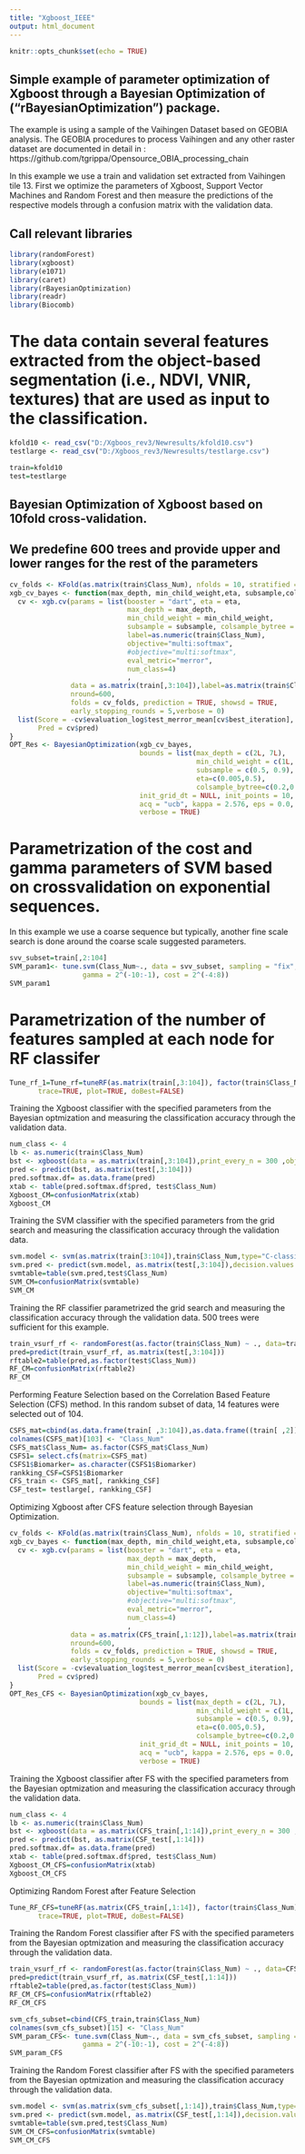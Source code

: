 ```yaml
---
title: "Xgboost_IEEE"
output: html_document
---
```


```r
knitr::opts_chunk$set(echo = TRUE)
```

## Simple example of parameter optimization of Xgboost through a Bayesian Optimization of ("rBayesianOptimization") package. 
The example is using a sample of the Vaihingen Dataset based on GEOBIA analysis. The GEOBIA procedures to process Vaihingen and any other raster dataset are documented in detail in : https://github.com/tgrippa/Opensource_OBIA_processing_chain

In this example we use a train and validation set extracted from Vaihingen tile 13. First we optimize the parameters of Xgboost, Support Vector Machines and Random Forest and then measure the predictions of the respective models through a confusion matrix with the validation data.


## Call relevant libraries
```r

library(randomForest)
library(xgboost)
library(e1071)
library(caret)
library(rBayesianOptimization)
library(readr)
library(Biocomb)
```

# The data contain several features extracted from the object-based segmentation (i.e., NDVI, VNIR, textures) that are used as input to the classification.
```r
kfold10 <- read_csv("D:/Xgboos_rev3/Newresults/kfold10.csv")
testlarge <- read_csv("D:/Xgboos_rev3/Newresults/testlarge.csv")

train=kfold10
test=testlarge
```

## Bayesian Optimization of Xgboost  based on 10fold cross-validation. 
## We predefine 600 trees and provide upper and lower ranges for the rest of the parameters

```r
cv_folds <- KFold(as.matrix(train$Class_Num), nfolds = 10, stratified = TRUE, seed = 0)
xgb_cv_bayes <- function(max_depth, min_child_weight,eta, subsample,colsample_bytree) { 
  cv <- xgb.cv(params = list(booster = "dart", eta = eta, 
                             max_depth = max_depth,
                             min_child_weight = min_child_weight,
                             subsample = subsample, colsample_bytree = colsample_bytree, 
                             label=as.numeric(train$Class_Num),
                             objective="multi:softmax",
                             #objective="multi:softmax",
                             eval_metric="merror",
                             num_class=4)
                             ,
               data = as.matrix(train[,3:104]),label=as.matrix(train$Class_Num),
               nround=600,
               folds = cv_folds, prediction = TRUE, showsd = TRUE,
               early_stopping_rounds = 5,verbose = 0)
  list(Score = -cv$evaluation_log$test_merror_mean[cv$best_iteration], 
       Pred = cv$pred)
}
OPT_Res <- BayesianOptimization(xgb_cv_bayes,
                                bounds = list(max_depth = c(2L, 7L),
                                              min_child_weight = c(1L, 7L),
                                              subsample = c(0.5, 0.9),
                                              eta=c(0.005,0.5),
                                              colsample_bytree=c(0.2,0.5)),
                                init_grid_dt = NULL, init_points = 10, n_iter = 70,
                                acq = "ucb", kappa = 2.576, eps = 0.0,
                                verbose = TRUE)

```


# Parametrization of the cost and gamma parameters of SVM based on crossvalidation on exponential sequences.
In this example we use a coarse sequence but typically, another fine scale search is done around the coarse scale suggested parameters.
```r
svv_subset=train[,2:104]
SVM_param1<- tune.svm(Class_Num~., data = svv_subset, sampling = "fix",kernel='radial', 
                  gamma = 2^(-10:-1), cost = 2^(-4:8))
SVM_param1
```

# Parametrization of the number of features sampled at each node for RF classifer
```r
Tune_rf_1=Tune_rf=tuneRF(as.matrix(train[,3:104]), factor(train$Class_Num), ntreeTry=1000, stepFactor=2, improve=0.05,
       trace=TRUE, plot=TRUE, doBest=FALSE)
```

Training the Xgboost classifier with the specified parameters from the Bayesian optmization and measuring the classification accuracy through the validation data.

```r
num_class <- 4
lb <- as.numeric(train$Class_Num) 
bst <- xgboost(data = as.matrix(train[,3:104]),print_every_n = 300 ,objective="multi:softmax",eval_metric="merror",nrounds=600,eta=OPT_Res$Best_Par[4],booster="dart",max_depth=OPT_Res$Best_Par[1],min_child_weight=OPT_Res$Best_Par[2],subsample=OPT_Res$Best_Par[3],colsample_bytree=OPT_Res$Best_Par[5],gamma=0.00, num_class = num_class,label=lb)
pred <- predict(bst, as.matrix(test[,3:104]))
pred.softmax.df= as.data.frame(pred)
xtab <- table(pred.softmax.df$pred, test$Class_Num)
Xgboost_CM=confusionMatrix(xtab)
Xgboost_CM
```
Training the SVM classifier with the specified parameters from the grid search and measuring the classification accuracy through the validation data.
```r
svm.model <- svm(as.matrix(train[3:104]),train$Class_Num,type="C-classification",gamma=SVM_param1$best.parameters[1],cost=SVM_param1$best.parameters[2])
svm.pred <- predict(svm.model, as.matrix(test[,3:104]),decision.values = TRUE)
svmtable=table(svm.pred,test$Class_Num)
SVM_CM=confusionMatrix(svmtable)
SVM_CM
```
Training the RF classifier parametrized the grid search and measuring the classification accuracy through the validation data. 500 trees were sufficient for this example.
```r
train_vsurf_rf <- randomForest(as.factor(train$Class_Num) ~ ., data=train[,3:104],ntree=500,mtry=20,importance=TRUE)
pred=predict(train_vsurf_rf, as.matrix(test[,3:104]))
rftable2=table(pred,as.factor(test$Class_Num))
RF_CM=confusionMatrix(rftable2)
RF_CM
```

Performing Feature Selection based on the Correlation Based Feature Selection (CFS) method. In this random subset of data, 14 features were selected out of 104.
```r
CSFS_mat=cbind(as.data.frame(train[ ,3:104]),as.data.frame((train[ ,2])))
colnames(CSFS_mat)[103] <- "Class_Num"
CSFS_mat$Class_Num= as.factor(CSFS_mat$Class_Num)
CSFS1= select.cfs(matrix=CSFS_mat)
CSFS1$Biomarker= as.character(CSFS1$Biomarker)
rankking_CSF=CSFS1$Biomarker
CFS_train <- CSFS_mat[, rankking_CSF]
CSF_test= testlarge[, rankking_CSF]
```



Optimizing Xgboost after CFS feature selection through Bayesian Optimization.
```r
cv_folds <- KFold(as.matrix(train$Class_Num), nfolds = 10, stratified = TRUE, seed = 0)
xgb_cv_bayes <- function(max_depth, min_child_weight,eta, subsample,colsample_bytree) { 
  cv <- xgb.cv(params = list(booster = "dart", eta = eta, 
                             max_depth = max_depth,
                             min_child_weight = min_child_weight,
                             subsample = subsample, colsample_bytree = colsample_bytree, 
                             label=as.numeric(train$Class_Num),
                             objective="multi:softmax",
                             #objective="multi:softmax",
                             eval_metric="merror",
                             num_class=4)
                             ,
               data = as.matrix(CFS_train[,1:12]),label=as.matrix(train$Class_Num),
               nround=600,
               folds = cv_folds, prediction = TRUE, showsd = TRUE,
               early_stopping_rounds = 5,verbose = 0)
  list(Score = -cv$evaluation_log$test_merror_mean[cv$best_iteration], 
       Pred = cv$pred)
}
OPT_Res_CFS <- BayesianOptimization(xgb_cv_bayes,
                                bounds = list(max_depth = c(2L, 7L),
                                              min_child_weight = c(1L, 7L),
                                              subsample = c(0.5, 0.9),
                                              eta=c(0.005,0.5),
                                              colsample_bytree=c(0.2,0.5)),
                                init_grid_dt = NULL, init_points = 10, n_iter = 70,
                                acq = "ucb", kappa = 2.576, eps = 0.0,
                                verbose = TRUE)
```



Training the Xgboost classifier after FS with the specified parameters from the Bayesian optmization and measuring the classification accuracy through the validation data.

```r
num_class <- 4
lb <- as.numeric(train$Class_Num) 
bst <- xgboost(data = as.matrix(CFS_train[,1:14]),print_every_n = 300 ,objective="multi:softmax",eval_metric="merror",nrounds=600,eta=OPT_Res_CFS$Best_Par[4],booster="dart",max_depth=OPT_Res_CFS$Best_Par[1],min_child_weight=OPT_Res_CFS$Best_Par[2],subsample=OPT_Res_CFS$Best_Par[3],colsample_bytree=OPT_Res_CFS$Best_Par[5],gamma=0.00, num_class = num_class,label=lb)
pred <- predict(bst, as.matrix(CSF_test[,1:14]))
pred.softmax.df= as.data.frame(pred)
xtab <- table(pred.softmax.df$pred, test$Class_Num)
Xgboost_CM_CFS=confusionMatrix(xtab)
Xgboost_CM_CFS
```

Optimizing Random Forest after Feature Selection
```r
Tune_RF_CFS=tuneRF(as.matrix(CFS_train[,1:14]), factor(train$Class_Num), ntreeTry=1000, stepFactor=2, improve=0.05,
       trace=TRUE, plot=TRUE, doBest=FALSE)
```



Training the Random Forest classifier after FS with the specified parameters from the Bayesian optmization and measuring the classification accuracy through the validation data.
```r
train_vsurf_rf <- randomForest(as.factor(train$Class_Num) ~ ., data=CFS_train[,1:14],ntree=500,mtry=6,importance=TRUE)
pred=predict(train_vsurf_rf, as.matrix(CSF_test[,1:14]))
rftable2=table(pred,as.factor(test$Class_Num))
RF_CM_CFS=confusionMatrix(rftable2)
RF_CM_CFS
```
```r
svm_cfs_subset=cbind(CFS_train,train$Class_Num)
colnames(svm_cfs_subset)[15] <- "Class_Num"
SVM_param_CFS<- tune.svm(Class_Num~., data = svm_cfs_subset, sampling = "fix",kernel='radial', 
                  gamma = 2^(-10:-1), cost = 2^(-4:8))
SVM_param_CFS
```

Training the Random Forest classifier after FS with the specified parameters from the Bayesian optmization and measuring the classification accuracy through the validation data.
```r
svm.model <- svm(as.matrix(svm_cfs_subset[,1:14]),train$Class_Num,type="C-classification",gamma=SVM_param_CFS$best.parameters[1],cost=SVM_param_CFS$best.parameters[2])
svm.pred <- predict(svm.model, as.matrix(CSF_test[,1:14]),decision.values = TRUE)
svmtable=table(svm.pred,test$Class_Num)
SVM_CM_CFS=confusionMatrix(svmtable)
SVM_CM_CFS
```

